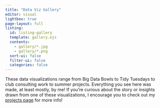 ```yaml
---
title: "Data Viz Gallery"
editor: visual
lightbox: true
page-layout: full
listing:
  id: listing-gallery
  template: gallery.ejs
  contents:
    - gallery/*.jpg
    - gallery/*.png
  sort-ui: false
  filter-ui: false
  categories: false
---
```


These data visualizations range from Big Data Bowls to Tidy Tuesdays to club consulting work to summer projects. Everything you see here was made, at least mostly, by me! If you're curious about the story or insights drawn from one of these visualizations, I encourage you to check out my [projects page](/projects/projects.qmd){target="_blank"} for more info!
